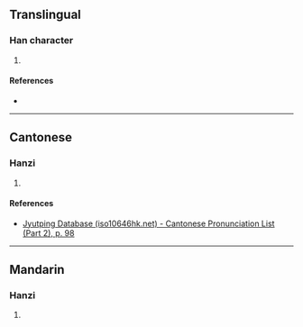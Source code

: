 {{character info/new}}
==Translingual==

===Han character===
{{Han char|rn=46|rad=山|as=04|sn=7|four=|canj=UCSH|ids=⿰山分}}

# {{defn|Han|sort=山04}}

====References====
* {{Han ref|kx=0308.210|dkj=07933|dj=0608.030|hdz=10764.010|uh=5C8E|ud=23694}}

----

==Cantonese==

===Hanzi===
{{yue-hanzi|jyut=[[fan4]]|y=fan4}}

# {{defn|lang=yue|sort=山04}}

====References====
* [http://www.iso10646hk.net/jp/document/download.jsp Jyutping Database (iso10646hk.net) - Cantonese Pronunciation List (Part 2), p. 98]

----

==Mandarin==

===Hanzi===
{{cmn-hanzi|pin=[[fén]] ([[fen2]])|wg=fen<sup>2</sup>}}

# {{defn|lang=cmn|sort=山04}}